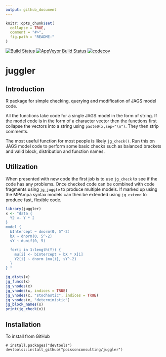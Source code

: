```yaml
---
output: github_document
---
```


<!-- README.md is generated from README.Rmd. Please edit that file -->

```r
knitr::opts_chunk$set(
  collapse = TRUE,
  comment = "#>",
  fig.path = "README-"
)
```

[![Build Status](https://travis-ci.org/poissonconsulting/juggler.svg)](https://travis-ci.org/poissonconsulting/juggler)
[![AppVeyor Build Status](https://ci.appveyor.com/api/projects/status/github/poissonconsulting/juggler?branch=master&svg=true)](https://ci.appveyor.com/project/poissonconsulting/juggler)
[![codecov](https://codecov.io/gh/poissonconsulting/juggler/branch/master/graph/badge.svg)](https://codecov.io/gh/poissonconsulting/juggler)

# juggler

## Introduction

R package for simple checking, querying and modification
of JAGS model code.

All the functions take code for a single JAGS model in the form of string. If the 
model code is in the form of a character vector then the functions first collapse the 
vectors into a string using `paste0(x,sep="\n")`. They then strip comments.

The most useful function for most people is likely `jg_check()`. Run this on
JAGS model code to perform some basic checks such as balanced brackets
and valid block, distribution and function names. 

## Utilization

When presented with new code the first job is to use `jg_check` to see if the code has any problems.
Once checked code can be combined with code fragments using `jg_juggle` to
produce multiple models. 
If marked up using the MPAmpa syntax models can then be extended using
`jg_extend` to produce fast, flexible code.

```r
library(juggler)
x <- "data {
  Y2 <- Y * 2
}  
model {
  bIntercept ~ dnorm(0, 5^-2)
  bX ~ dnorm(0, 5^-2)
  sY ~ dunif(0, 5)

  for(i in 1:length(Y)) {
    mu[i] <- bIntercept + bX * X[i]
    Y2[i] ~ dnorm (mu[i], sY^-2)
  }
} "

jg_dists(x)
jg_funcs(x)
jg_vnodes(x)
jg_vnodes(x, indices = TRUE)
jg_vnodes(x, "stochastic", indices = TRUE)
jg_vnodes(x, "deterministic")
jg_block_names(x)
print(jg_check(x))
```

## Installation

To install from GitHub
```
# install.packages("devtools")
devtools::install_github("poissonconsulting/juggler")
```
